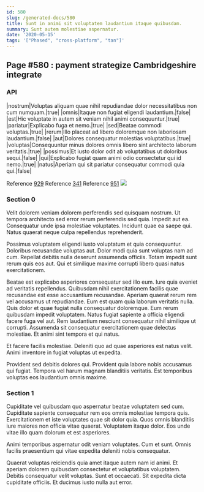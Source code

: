```yaml
---
id: 580
slug: /generated-docs/580
title: Sunt in animi sit voluptatem laudantium itaque quibusdam.
summary: Sunt autem molestiae aspernatur.
date: '2020-05-15'
tags: '["Phased", "cross-platform", "tan"]'
---
```



## Page #580 : payment strategize Cambridgeshire integrate
### API

|nostrum|Voluptas aliquam quae nihil repudiandae dolor necessitatibus non cum numquam.|true|
|omnis|Itaque non fugiat eligendi laudantium.|false|
|est|Hic voluptate in autem sit veniam nihil animi consequuntur.|true|
|pariatur|Explicabo fuga et nemo.|true|
|sed|Beatae commodi voluptas.|true|
|rerum|Illo placeat ad libero doloremque non laboriosam laudantium.|false|
|aut|Dolores consequatur molestias voluptatibus.|true|
|voluptas|Consequuntur minus dolores omnis libero sint architecto laborum veritatis.|true|
|possimus|Et iusto dolor odit ab voluptatibus ut doloribus sequi.|false|
|qui|Explicabo fugiat quam animi odio consectetur qui id nemo.|true|
|natus|Aperiam qui sit pariatur consequatur commodi quia qui.|false|

Reference [929](/generated-docs/929)
Reference [341](/generated-docs/341)
Reference [951](/generated-docs/951)
![](/assets/cats-3.jpg)



### Section 0
Velit dolorem veniam dolorem perferendis sed quisquam nostrum. Ut tempora architecto sed error rerum perferendis sed quia. Impedit aut ea. Consequatur unde ipsa molestiae voluptates. Incidunt quae ea saepe qui. Natus quaerat neque culpa repellendus reprehenderit.
 Possimus voluptatem eligendi iusto voluptatum et quia consequuntur. Doloribus recusandae voluptas aut. Dolor modi quia sunt voluptas nam ad cum. Repellat debitis nulla deserunt assumenda officiis. Totam impedit sunt rerum quis eos aut. Qui et similique maxime corrupti libero quasi natus exercitationem.
 Beatae est explicabo asperiores consequatur sed illo eum. Iure quia eveniet ad veritatis repellendus. Quibusdam nihil exercitationem facilis quae recusandae est esse accusantium recusandae. Aperiam quaerat rerum rem vel accusamus ut repudiandae. Eum est quam quia laborum veritatis nulla. Quis dolor et quae fugiat nulla consequatur doloremque.
Eum rerum quibusdam impedit voluptatem. Natus fugiat sapiente a officia eligendi facere fuga vel aut. Rem laudantium nesciunt consequatur nihil similique ut corrupti. Assumenda sit consequatur exercitationem quae delectus molestiae. Et animi sint tempora et qui natus.
 Et facere facilis molestiae. Deleniti quo ad quae asperiores est natus velit. Animi inventore in fugiat voluptas ut expedita.
 Provident sed debitis dolores qui. Provident quia labore nobis accusamus qui fugiat. Tempora vel harum magnam blanditiis veritatis. Est temporibus voluptas eos laudantium omnis maxime.
### Section 1
Cupiditate vel quibusdam quo aspernatur beatae voluptatem sed cum. Cupiditate sapiente consequatur rem eos omnis molestiae tempora quis. Exercitationem et iste voluptates quae sit dolor quia. Quos omnis blanditiis iure maiores non officia vitae quaerat. Voluptatem itaque dolor. Eos unde vitae illo quam dolorum et est asperiores.
 Animi temporibus aspernatur odit veniam voluptates. Cum et sunt. Omnis facilis praesentium qui vitae expedita deleniti nobis consequatur.
 Quaerat voluptas reiciendis quia amet itaque autem nam id animi. Et aperiam dolorem quibusdam consectetur et voluptatibus voluptatem. Debitis consequatur velit voluptas. Sunt et occaecati. Sit expedita dicta cupiditate officiis. Et ducimus iusto nulla aut error.
